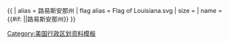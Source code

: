 {{ {{{1<noinclude>|country showdata</noinclude>}}}
| alias = 路易斯安那州
| flag alias = Flag of Louisiana.svg
| size = {{{size|}}}
| name = {{#if: {{{name|}}}|{{{name|}}}|路易斯安那州}}
}}<noinclude>
[[Category:美国行政区划资料模板]]
</noinclude>